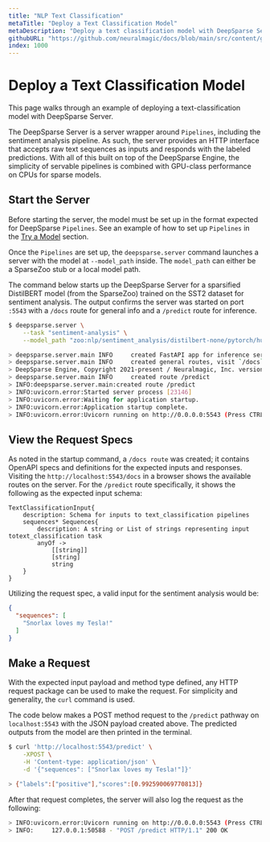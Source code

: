 ```yaml
---
title: "NLP Text Classification"
metaTitle: "Deploy a Text Classification Model"
metaDescription: "Deploy a text classification model with DeepSparse Server for easier, faster, and cheaper inference on CPUs"
githubURL: "https://github.com/neuralmagic/docs/blob/main/src/content/get-started/deploy-a-model/nlp-sentiment-analysis.mdx"
index: 1000
---
```


# Deploy a Text Classification Model

This page walks through an example of deploying a text-classification model with DeepSparse Server.

The DeepSparse Server is a server wrapper around `Pipelines`, including the sentiment analysis pipeline. As such,
the server provides an HTTP interface that accepts raw text sequences as inputs and responds with the labeled predictions.
With all of this built on top of the DeepSparse Engine, the simplicity of servable pipelines is combined with GPU-class performance on CPUs for sparse models.

## Start the Server

Before starting the server, the model must be set up in the format expected for DeepSparse `Pipelines`.
See an example of how to set up `Pipelines` in the [Try a Model](../../try-a-model) section.

Once the `Pipelines` are set up, the `deepsparse.server` command launches a server with the model at `--model_path` inside. The `model_path` can either
be a SparseZoo stub or a local model path.

The command below starts up the DeepSparse Server for a sparsified DistilBERT model (from the SparseZoo) trained on the SST2 dataset for sentiment analysis.
The output confirms the server was started on port `:5543` with a `/docs` route for general info and a `/predict` route for inference.

```bash
$ deepsparse.server \
    --task "sentiment-analysis" \
    --model_path "zoo:nlp/sentiment_analysis/distilbert-none/pytorch/huggingface/sst2/pruned80_quant-none-vnni"

> deepsparse.server.main INFO     created FastAPI app for inference serving
> deepsparse.server.main INFO     created general routes, visit `/docs` to view available
> DeepSparse Engine, Copyright 2021-present / Neuralmagic, Inc. version: 1.1.0 COMMUNITY EDITION (a436ca67) (release) (optimized) (system=avx512_vnni, binary=avx512)
> deepsparse.server.main INFO     created route /predict
> INFO:deepsparse.server.main:created route /predict
> INFO:uvicorn.error:Started server process [23146]
> INFO:uvicorn.error:Waiting for application startup.
> INFO:uvicorn.error:Application startup complete.
> INFO:uvicorn.error:Uvicorn running on http://0.0.0.0:5543 (Press CTRL+C to quit)
```

## View the Request Specs

As noted in the startup command, a `/docs route` was created; it contains OpenAPI specs and definitions for the expected inputs and responses.
Visiting the `http://localhost:5543/docs` in a browser shows the available routes on the server.
For the `/predict` route specifically, it shows the following as the expected input schema:

```text
TextClassificationInput{
    description: Schema for inputs to text_classification pipelines
    sequences* Sequences{
        description: A string or List of strings representing input totext_classification task
        anyOf ->
            [[string]]
            [string]
            string
    }
}
```

Utilizing the request spec, a valid input for the sentiment analysis would be:
```json
{
  "sequences": [
    "Snorlax loves my Tesla!"
  ]
}
```

## Make a Request

With the expected input payload and method type defined, any HTTP request package can be used to make the request.
For simplicity and generality, the `curl` command is used.

The code below makes a POST method request to the `/predict` pathway on `localhost:5543` with the JSON payload created above.
The predicted outputs from the model are then printed in the terminal.

```bash
$ curl 'http://localhost:5543/predict' \
    -XPOST \
    -H 'Content-type: application/json' \
    -d '{"sequences": ["Snorlax loves my Tesla!"]}'

> {"labels":["positive"],"scores":[0.992590069770813]}
```

After that request completes, the server will also log the request as the following:

```bash
> INFO:uvicorn.error:Uvicorn running on http://0.0.0.0:5543 (Press CTRL+C to quit)
> INFO:     127.0.0.1:50588 - "POST /predict HTTP/1.1" 200 OK
```
